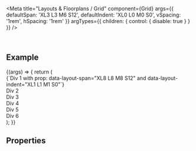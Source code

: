 
<Meta
  title="Layouts & Floorplans / Grid"
  component={Grid}
  args={{
    defaultSpan: 'XL3 L3 M6 S12',
    defaultIndent: 'XL0 L0 M0 S0',
    vSpacing: '1rem',
    hSpacing: '1rem'
  }}
  argTypes={{ children: { control: { disable: true } } }}
/>

<DocsHeader />

<br />

## Example

<Canvas>
  <Story name="Default">
    {(args) => {
      return (
        <Grid {...args}>
          <div
            style={{ backgroundColor: '#afd69b' }}
            data-layout-span="XL8 L8 M8 S12"
            data-layout-indent="XL1 L1 M1 S0"
          >
            {`Div 1 with prop: data-layout-span="XL8 L8 M8 S12" and data-layout-indent="XL1 L1 M1 S0"`}
          </div>
          <div style={{ backgroundColor: '#b7cc9d' }}>Div 2</div>
          <div style={{ backgroundColor: '#a6dbbc' }}>Div 3</div>
          <div style={{ backgroundColor: '#8fb6ab' }}>Div 4</div>
          <div style={{ backgroundColor: '#8ca19e' }}>Div 5</div>
          <div style={{ backgroundColor: '#838f8c' }}>Div 6</div>
        </Grid>
      );
    }}
  </Story>
</Canvas>

## Properties

<ArgsTable story="." />
